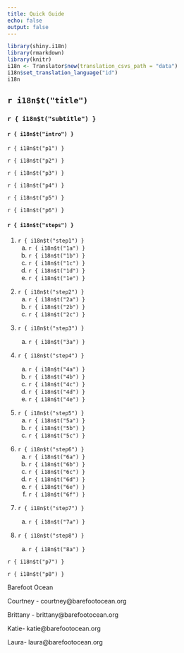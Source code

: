 ```yaml
---
title: Quick Guide
echo: false
output: false
---
```


```r
library(shiny.i18n)
library(rmarkdown)
library(knitr)
i18n <- Translator$new(translation_csvs_path = "data")
i18n$set_translation_language("id")
i18n


```

## `r i18n$t("title")`

### `r { i18n$t("subtitle") }`

#### `r { i18n$t("intro") }`

`r { i18n$t("p1") }`

`r { i18n$t("p2") }`

`r { i18n$t("p3") }`

`r { i18n$t("p4") }`

`r { i18n$t("p5") }`

`r { i18n$t("p6") }`

#### `r { i18n$t("steps") }`

1.  `r { i18n$t("step1") }`
    a.  `r { i18n$t("1a") }`
    b.  `r { i18n$t("1b") }`
    c.  `r { i18n$t("1c") }`
    d.  `r { i18n$t("1d") }`
    e.  `r { i18n$t("1e") }`

```{=html}
<!-- -->
```
2.  `r { i18n$t("step2") }`
    a.  `r { i18n$t("2a") }`
    b.  `r { i18n$t("2b") }`
    c.  `r { i18n$t("2c") }`

```{=html}
<!-- -->
```
3.  `r { i18n$t("step3") }`

    a.  `r { i18n$t("3a") }`

4.  `r { i18n$t("step4") }`

    a.  `r { i18n$t("4a") }`
    b.  `r { i18n$t("4b") }`
    c.  `r { i18n$t("4c") }`
    d.  `r { i18n$t("4d") }`
    e.  `r { i18n$t("4e") }`

```{=html}
<!-- -->
```
5.  `r { i18n$t("step5") }`
    a.  `r { i18n$t("5a") }`
    b.  `r { i18n$t("5b") }`
    c.  `r { i18n$t("5c") }`

```{=html}
<!-- -->
```
6.  `r { i18n$t("step6") }`
    a.  `r { i18n$t("6a") }`
    b.  `r { i18n$t("6b") }`
    c.  `r { i18n$t("6c") }`
    d.  `r { i18n$t("6d") }`
    e.  `r { i18n$t("6e") }`
    f.  `r { i18n$t("6f") }`

```{=html}
<!-- -->
```
7.  `r { i18n$t("step7") }`

    a.  `r { i18n$t("7a") }`

8.  `r { i18n$t("step8") }`

    a.  `r { i18n$t("8a") }`

`r { i18n$t("p7") }`

`r { i18n$t("p8") }`

Barefoot Ocean

Courtney - courtney\@barefootocean.org

Brittany - brittany\@barefootocean.org

Katie- katie\@barefootocean.org

Laura- laura\@barefootocean.org
